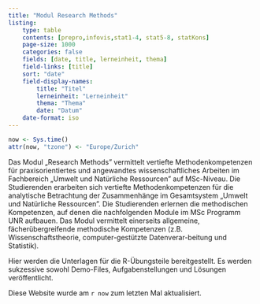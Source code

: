 ```yaml
---
title: "Modul Research Methods"
listing: 
    type: table
    contents: [prepro,infovis,stat1-4, stat5-8, statKons]
    page-size: 1000
    categories: false
    fields: [date, title, lerneinheit, thema]
    field-links: [title]
    sort: "date"
    field-display-names:
        title: "Titel"
        lerneinheit: "Lerneinheit"
        thema: "Thema"
        date: "Datum"
    date-format: iso
---
```


```r
now <- Sys.time()
attr(now, "tzone") <- "Europe/Zurich"
```

Das Modul „Research Methods" vermittelt vertiefte Methodenkompetenzen für praxisorientiertes und angewandtes wissenschaftliches Arbeiten im Fachbereich „Umwelt und Natürliche Ressourcen" auf MSc-Niveau. Die Studierenden erarbeiten sich vertiefte Methodenkompetenzen für die analytische Betrachtung der Zusammenhänge im Gesamtsystem „Umwelt und Natürliche Ressourcen". Die Studierenden erlernen die methodischen Kompetenzen, auf denen die nachfolgenden Module im MSc Programm UNR aufbauen. Das Modul vermittelt einerseits allgemeine, fächerübergreifende methodische Kompetenzen (z.B. Wissenschaftstheorie, computer-gestützte Datenverar-beitung und Statistik).

Hier werden die Unterlagen für die R-Übungsteile bereitgestellt. Es werden sukzessive sowohl Demo-Files, Aufgabenstellungen und Lösungen veröffentlicht.

Diese Website wurde am `r now` zum letzten Mal aktualisiert.
